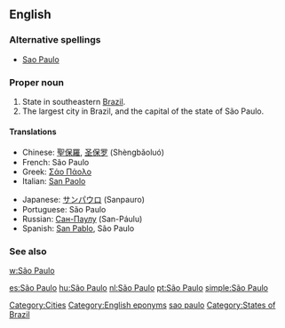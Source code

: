 ==English==
{{wikipedia}}

===Alternative spellings===
* [[Sao Paulo]]

===Proper noun===
{{en-proper noun|sg=[[São]] [[Paulo]]}}

# State in southeastern [[Brazil]].
# The largest city in Brazil, and the capital of the state of São Paulo.

====Translations====
{{top}}
* Chinese: [[聖保羅]], [[圣保罗]] (Shèngbǎoluó)
* French: São Paulo
* Greek: [[Σάο Πάολο]]
* Italian: [[San Paolo]]
{{mid}}
* Japanese: [[サンパウロ]] (Sanpauro)
* Portuguese: São Paulo
* Russian: [[Сан-Паулу]] (San-Páulu)
* Spanish: [[San Pablo]], São Paulo
{{bottom}}

===See also===
[[w:São Paulo]]

[[Category:Cities]]
[[Category:English eponyms]]
[[Category:English words spelled with diacritics|sao paulo]]
[[Category:States of Brazil]]

[[es:São Paulo]]
[[hu:São Paulo]]
[[nl:São Paulo]]
[[pt:São Paulo]]
[[simple:São Paulo]]
